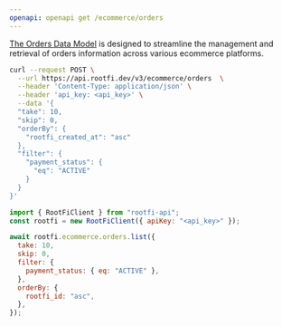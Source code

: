 ```yaml
---
openapi: openapi get /ecommerce/orders
---
```


[The Orders Data Model](https://docs.rootfi.dev/api-reference/orders/overview) is designed to streamline the management and retrieval of orders information across various ecommerce platforms.

<RequestExample>

```bash cURL
curl --request POST \
  --url https://api.rootfi.dev/v3/ecommerce/orders  \
  --header 'Content-Type: application/json' \
  --header 'api_key: <api_key>' \
  --data '{
  "take": 10,
  "skip": 0,
  "orderBy": {
    "rootfi_created_at": "asc"
  },
  "filter": {
    "payment_status": {
      "eq": "ACTIVE"
    }
  }
}'
```

```javascript NodeJS
import { RootFiClient } from "rootfi-api";
const rootfi = new RootFiClient({ apiKey: "<api_key>" });

await rootfi.ecommerce.orders.list({
  take: 10,
  skip: 0,
  filter: {
    payment_status: { eq: "ACTIVE" },
  },
  orderBy: {
    rootfi_id: "asc",
  },
});
```

</RequestExample>
